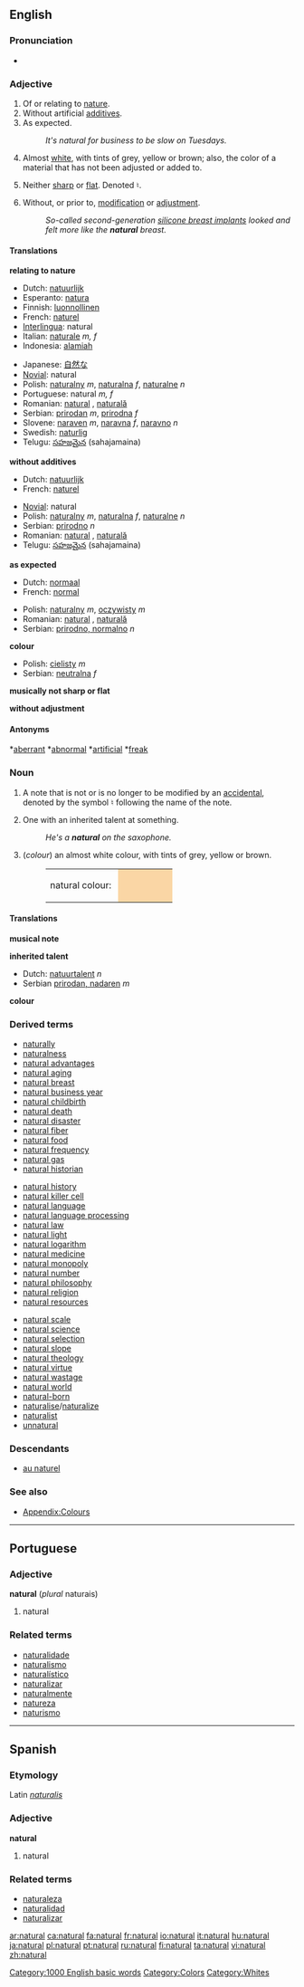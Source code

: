 {{wikipedia}}
==English==

{{rank|except|sound|didn't|515|natural|laid|cold|led}}

===Pronunciation===
*{{audio|en-us-natural.ogg|Audio (US)}}

===Adjective===
{{en-adj}}
#<!--DefD-->Of or relating to [[nature]].
#<!--DefE-->Without artificial [[additive]]s.
#<!--DefF-->As expected.
#:''It's natural for business to be slow on Tuesdays.''
#<!--DefG-->{{color}} Almost [[white]], with tints of grey, yellow or brown; also, the color of a material that has not been adjusted or added to.  
#<!--DefH-->{{music}} Neither [[sharp]] or [[flat]].  Denoted ♮.  
#<!--DefI--> Without, or prior to, [[modification]] or [[adjustment]].
#:''So-called second-generation [[w:Breast implant|silicone breast implants]] looked and felt more like the '''natural''' breast.''

====Translations====
<!--DefD-->'''relating to nature'''
{{top}}
*Dutch: [[natuurlijk]]
*Esperanto: [[natura]]
*Finnish: [[luonnollinen]]
*French: [[naturel]]
*[[Interlingua]]: natural
*Italian: [[naturale]] ''m, f''
*Indonesia: [[alamiah]]
{{mid}}
*Japanese: [[自然な]]
*[[Novial]]: natural
*Polish: [[naturalny]] ''m'', [[naturalna]] ''f'', [[naturalne]] ''n''
*Portuguese: natural ''m, f''
*Romanian: [[natural]] {{m}}, [[naturală]] {{f}}
*Serbian: [[prirodan]] ''m'', [[prirodna]] ''f''
*Slovene: [[naraven]] ''m'', [[naravna]] ''f'', [[naravno]] ''n''
*Swedish: [[naturlig]]
*Telugu: [[సహజమైన]] (sahajamaina)
{{bottom}}

<!--DefE-->'''without additives'''
{{top}}
*Dutch: [[natuurlijk]]
*French: [[naturel]]
{{mid}}
*[[Novial]]: natural
*Polish: [[naturalny]] ''m'', [[naturalna]] ''f'', [[naturalne]] ''n''
*Serbian: [[prirodno]] ''n''
*Romanian: [[natural]] {{m}}, [[naturală]] {{f}}
*Telugu: [[సహజమైన]] (sahajamaina)
{{bottom}}

<!--DefF-->'''as expected'''
{{top}}
*Dutch: [[normaal]]
*French: [[normal]]
{{mid}}
*Polish: [[naturalny]] ''m'', [[oczywisty]] ''m''
*Romanian: [[natural]] {{m}}, [[naturală]] {{f}}
*Serbian: [[prirodno, normalno]] ''n''
{{bottom}}

<!--DefG-->'''colour'''

{{top}}
*Polish: [[cielisty]] ''m''
*Serbian: [[neutralna]] ''f''
{{mid}}
{{bottom}}

<!--DefH-->'''musically not sharp or flat'''

<!--DefI-->'''without adjustment'''


====Antonyms====
<!--DefD,DefF-->*[[aberrant]]
<!--DefD,DefF-->*[[abnormal]]
<!--DefD-->*[[artificial]]
<!--DefF-->*[[freak]]

===Noun===
{{en-noun}}

#<!--DefA-->{{music}} A note that is not or is no longer to be modified by an [[accidental]], denoted by the symbol ♮ following the name of the note.
#<!--DefB-->One with an inherited talent at something.
#:''He's a '''natural''' on the saxophone.''
#<!--DefC-->(''colour'') an almost white colour, with tints of grey, yellow or brown.
#:<table><tr><td>natural colour:&nbsp;</td><td bgcolor="#FAD6A5" width="80">&nbsp;</td></tr></table>

====Translations====
<!--DefA-->'''musical note'''
{{top}}
{{mid}}
{{bottom}}

<!--DefB-->'''inherited talent'''
{{top}}
*Dutch: [[natuurtalent]] ''n''
*Serbian [[prirodan, nadaren]] ''m''
{{mid}}
{{bottom}}

<!--DefC-->'''colour'''
{{top}}
{{mid}}
{{bottom}}

===Derived terms===
{{top3}}
*[[naturally]]
*[[naturalness]]
*[[natural advantages]]
*[[natural aging]]
*[[natural breast]] 
*[[natural business year]]
*[[natural childbirth]]
*[[natural death]]
*[[natural disaster]]
*[[natural fiber]]
*[[natural food]]
*[[natural frequency]]
*[[natural gas]]
*[[natural historian]]
{{mid3}}
*[[natural history]]
*[[natural killer cell]]
*[[natural language]]
*[[natural language processing]]
*[[natural law]]
*[[natural light]]
*[[natural logarithm]]
*[[natural medicine]]
*[[natural monopoly]]
*[[natural number]]
*[[natural philosophy]]
*[[natural religion]]
*[[natural resources]]
{{mid3}}
*[[natural scale]]
*[[natural science]]
*[[natural selection]]
*[[natural slope]]
*[[natural theology]]
*[[natural virtue]]
*[[natural wastage]]
*[[natural world]]
*[[natural-born]]
*[[naturalise]]/[[naturalize]]
*[[naturalist]]
*[[unnatural]]
{{bottom}}

===Descendants===
*[[au naturel]]

===See also===
*[[Wiktionary_Appendix:Colours|Appendix:Colours]]

[[Category:1000 English basic words]]
[[Category:Colors]]
[[Category:Whites]]

----

==Portuguese==
===Adjective===
'''natural''' (''plural'' naturais)

# natural

===Related terms===
*[[naturalidade]]
*[[naturalismo]]
*[[naturalístico]]
*[[naturalizar]]
*[[naturalmente]]
*[[natureza]]
*[[naturismo]]

-----

==Spanish==
===Etymology===
Latin ''[[naturalis]]''
===Adjective===
'''natural'''

# natural

===Related terms===
*[[naturaleza]]
*[[naturalidad]]
*[[naturalizar]]

[[ar:natural]]
[[ca:natural]]
[[fa:natural]]
[[fr:natural]]
[[io:natural]]
[[it:natural]]
[[hu:natural]]
[[ja:natural]]
[[pl:natural]]
[[pt:natural]]
[[ru:natural]]
[[fi:natural]]
[[ta:natural]]
[[vi:natural]]
[[zh:natural]]